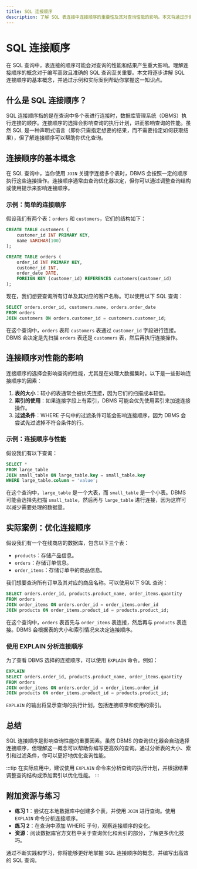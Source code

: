 ```yaml
---
title: SQL 连接顺序
description: 了解 SQL 表连接中连接顺序的重要性及其对查询性能的影响。本文将通过示例和实际案例，帮助初学者掌握 SQL 连接顺序的概念。
---
```


# SQL 连接顺序

在 SQL 查询中，表连接的顺序可能会对查询的性能和结果产生重大影响。理解连接顺序的概念对于编写高效且准确的 SQL 查询至关重要。本文将逐步讲解 SQL 连接顺序的基本概念，并通过示例和实际案例帮助你掌握这一知识点。

## 什么是 SQL 连接顺序？

SQL 连接顺序指的是在查询中多个表进行连接时，数据库管理系统（DBMS）执行连接的顺序。连接顺序的选择会影响查询的执行计划，进而影响查询的性能。虽然 SQL 是一种声明式语言（即你只需指定想要的结果，而不需要指定如何获取结果），但了解连接顺序可以帮助你优化查询。

## 连接顺序的基本概念

在 SQL 查询中，当你使用 `JOIN` 关键字连接多个表时，DBMS 会按照一定的顺序执行这些连接操作。连接顺序通常由查询优化器决定，但你可以通过调整查询结构或使用提示来影响连接顺序。

### 示例：简单的连接顺序

假设我们有两个表：`orders` 和 `customers`，它们的结构如下：

```sql
CREATE TABLE customers (
    customer_id INT PRIMARY KEY,
    name VARCHAR(100)
);

CREATE TABLE orders (
    order_id INT PRIMARY KEY,
    customer_id INT,
    order_date DATE,
    FOREIGN KEY (customer_id) REFERENCES customers(customer_id)
);
```

现在，我们想要查询所有订单及其对应的客户名称。可以使用以下 SQL 查询：

```sql
SELECT orders.order_id, customers.name, orders.order_date
FROM orders
JOIN customers ON orders.customer_id = customers.customer_id;
```

在这个查询中，`orders` 表和 `customers` 表通过 `customer_id` 字段进行连接。DBMS 会决定是先扫描 `orders` 表还是 `customers` 表，然后再执行连接操作。

## 连接顺序对性能的影响

连接顺序的选择会影响查询的性能，尤其是在处理大数据集时。以下是一些影响连接顺序的因素：

1. **表的大小**：较小的表通常会被优先连接，因为它们的扫描成本较低。
2. **索引的使用**：如果连接字段上有索引，DBMS 可能会优先使用索引来加速连接操作。
3. **过滤条件**：WHERE 子句中的过滤条件可能会影响连接顺序，因为 DBMS 会尝试先过滤掉不符合条件的行。

### 示例：连接顺序与性能

假设我们有以下查询：

```sql
SELECT *
FROM large_table
JOIN small_table ON large_table.key = small_table.key
WHERE large_table.column = 'value';
```

在这个查询中，`large_table` 是一个大表，而 `small_table` 是一个小表。DBMS 可能会选择先扫描 `small_table`，然后再与 `large_table` 进行连接，因为这样可以减少需要处理的数据量。

## 实际案例：优化连接顺序

假设我们有一个在线商店的数据库，包含以下三个表：

- `products`：存储产品信息。
- `orders`：存储订单信息。
- `order_items`：存储订单中的商品信息。

我们想要查询所有订单及其对应的商品名称。可以使用以下 SQL 查询：

```sql
SELECT orders.order_id, products.product_name, order_items.quantity
FROM orders
JOIN order_items ON orders.order_id = order_items.order_id
JOIN products ON order_items.product_id = products.product_id;
```

在这个查询中，`orders` 表首先与 `order_items` 表连接，然后再与 `products` 表连接。DBMS 会根据表的大小和索引情况来决定连接顺序。

### 使用 EXPLAIN 分析连接顺序

为了查看 DBMS 选择的连接顺序，可以使用 `EXPLAIN` 命令。例如：

```sql
EXPLAIN
SELECT orders.order_id, products.product_name, order_items.quantity
FROM orders
JOIN order_items ON orders.order_id = order_items.order_id
JOIN products ON order_items.product_id = products.product_id;
```

`EXPLAIN` 的输出将显示查询的执行计划，包括连接顺序和使用的索引。

## 总结

SQL 连接顺序是影响查询性能的重要因素。虽然 DBMS 的查询优化器会自动选择连接顺序，但理解这一概念可以帮助你编写更高效的查询。通过分析表的大小、索引和过滤条件，你可以更好地优化查询性能。

:::tip
在实际应用中，建议使用 `EXPLAIN` 命令来分析查询的执行计划，并根据结果调整查询结构或添加索引以优化性能。
:::

## 附加资源与练习

- **练习 1**：尝试在本地数据库中创建多个表，并使用 `JOIN` 进行查询。使用 `EXPLAIN` 命令分析连接顺序。
- **练习 2**：在查询中添加 WHERE 子句，观察连接顺序的变化。
- **资源**：阅读数据库官方文档中关于查询优化和索引的部分，了解更多优化技巧。

通过不断实践和学习，你将能够更好地掌握 SQL 连接顺序的概念，并编写出高效的 SQL 查询。